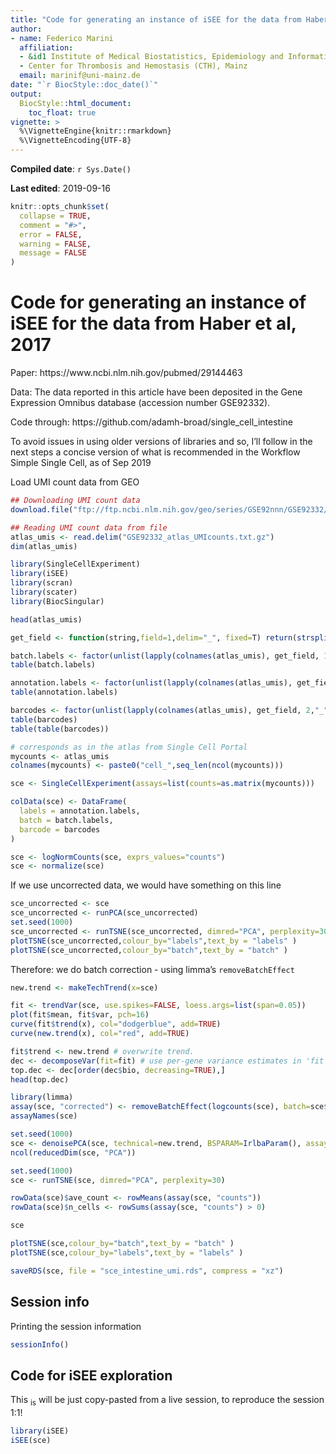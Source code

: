 ```yaml
---
title: "Code for generating an instance of iSEE for the data from Haber et al, 2017"
author:
- name: Federico Marini
  affiliation: 
  - &id1 Institute of Medical Biostatistics, Epidemiology and Informatics (IMBEI), Mainz
  - Center for Thrombosis and Hemostasis (CTH), Mainz
  email: marinif@uni-mainz.de
date: "`r BiocStyle::doc_date()`"
output: 
  BiocStyle::html_document:
    toc_float: true
vignette: >
  %\VignetteEngine{knitr::rmarkdown}
  %\VignetteEncoding{UTF-8}
---
```


**Compiled date**: `r Sys.Date()`

**Last edited**: 2019-09-16

```r
knitr::opts_chunk$set(
  collapse = TRUE,
  comment = "#>",
  error = FALSE,
  warning = FALSE,
  message = FALSE
)
```




# Code for generating an instance of iSEE for the data from Haber et al, 2017

Paper: https://www.ncbi.nlm.nih.gov/pubmed/29144463

Data: The data reported in this article have been deposited in the Gene Expression Omnibus database (accession number GSE92332).

Code through: https://github.com/adamh-broad/single_cell_intestine

To avoid issues in using older versions of libraries and so, I'll follow in the next steps a concise version of what is recommended in the Workflow Simple Single Cell, as of Sep 2019


Load UMI count data from GEO

```r
## Downloading UMI count data
download.file("ftp://ftp.ncbi.nlm.nih.gov/geo/series/GSE92nnn/GSE92332/suppl/GSE92332_atlas_UMIcounts.txt.gz", destfile="GSE92332_atlas_UMIcounts.txt.gz")
```


```r
## Reading UMI count data from file
atlas_umis <- read.delim("GSE92332_atlas_UMIcounts.txt.gz")
dim(atlas_umis)
```

```r
library(SingleCellExperiment)
library(iSEE)
library(scran)
library(scater)
library(BiocSingular)

head(atlas_umis)

get_field <- function(string,field=1,delim="_", fixed=T) return(strsplit(string,delim, fixed=fixed)[[1]][field])

batch.labels <- factor(unlist(lapply(colnames(atlas_umis), get_field, 1,"_")))
table(batch.labels)

annotation.labels <- factor(unlist(lapply(colnames(atlas_umis), get_field, 3,"_")))
table(annotation.labels)

barcodes <- factor(unlist(lapply(colnames(atlas_umis), get_field, 2,"_")))
table(barcodes)
table(table(barcodes))

# corresponds as in the atlas from Single Cell Portal
mycounts <- atlas_umis
colnames(mycounts) <- paste0("cell_",seq_len(ncol(mycounts)))

sce <- SingleCellExperiment(assays=list(counts=as.matrix(mycounts)))

colData(sce) <- DataFrame(
  labels = annotation.labels,
  batch = batch.labels,
  barcode = barcodes
)

sce <- logNormCounts(sce, exprs_values="counts")
sce <- normalize(sce)
```

If we use uncorrected data, we would have something on this line

```r
sce_uncorrected <- sce
sce_uncorrected <- runPCA(sce_uncorrected)
set.seed(1000)
sce_uncorrected <- runTSNE(sce_uncorrected, dimred="PCA", perplexity=30)
plotTSNE(sce_uncorrected,colour_by="labels",text_by = "labels" )
plotTSNE(sce_uncorrected,colour_by="batch",text_by = "batch" )
```

Therefore: we do batch correction - using limma's `removeBatchEffect`

```r
new.trend <- makeTechTrend(x=sce)

fit <- trendVar(sce, use.spikes=FALSE, loess.args=list(span=0.05))
plot(fit$mean, fit$var, pch=16)
curve(fit$trend(x), col="dodgerblue", add=TRUE)
curve(new.trend(x), col="red", add=TRUE)

fit$trend <- new.trend # overwrite trend.
dec <- decomposeVar(fit=fit) # use per-gene variance estimates in 'fit'.
top.dec <- dec[order(dec$bio, decreasing=TRUE),] 
head(top.dec)

library(limma)
assay(sce, "corrected") <- removeBatchEffect(logcounts(sce), batch=sce$batch)
assayNames(sce)

set.seed(1000)
sce <- denoisePCA(sce, technical=new.trend, BSPARAM=IrlbaParam(), assay.type="corrected")
ncol(reducedDim(sce, "PCA"))

set.seed(1000)
sce <- runTSNE(sce, dimred="PCA", perplexity=30)

rowData(sce)$ave_count <- rowMeans(assay(sce, "counts"))
rowData(sce)$n_cells <- rowSums(assay(sce, "counts") > 0)

sce

plotTSNE(sce,colour_by="batch",text_by = "batch" )
plotTSNE(sce,colour_by="labels",text_by = "labels" )
```

<!-- TODO: from matrix to sparse matrix? -->

```r
saveRDS(sce, file = "sce_intestine_umi.rds", compress = "xz")
```



## Session info {-}

Printing the session information

```r
sessionInfo()
```


## Code for iSEE exploration

This ~is~ will be just copy-pasted from a live session, to reproduce the session 1:1!

```r
library(iSEE)
iSEE(sce)
```




